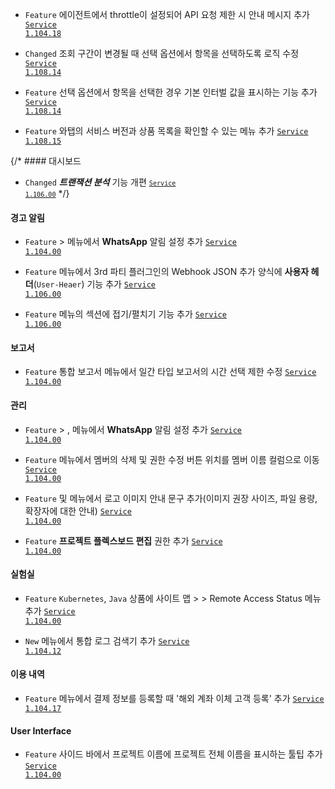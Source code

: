 - <code class="Feature">Feature</code> 에이전트에서 throttle이 설정되어 API 요청 제한 시 안내 메시지 추가 <code class='changelog-service'><a href="https://docs.whatap.io/release-notes/service/service-1_104_x">Service 1.104.18​</a></code>

- <code class="Changed">Changed</code> <Cmdname sid="time" className="uitext" /> 조회 구간이 변경될 때 <Cmdname sid="interval" className="uitext" /> 선택 옵션에서 <Cmdname sid="default" className="uitext" /> 항목을 선택하도록 로직 수정 <code class='changelog-service'><a href="https://docs.whatap.io/release-notes/service/service-1_108_x">Service 1.108.14</a></code>

- <code class="Feature">Feature</code> <Cmdname sid="interval" className="uitext" /> 선택 옵션에서 <Cmdname sid="default" className="uitext" /> 항목을 선택한 경우 기본 인터벌 값을 표시하는 기능 추가 <code class='changelog-service'><a href="https://docs.whatap.io/release-notes/service/service-1_108_x">Service 1.108.14</a></code>

- <code class="Feature">Feature</code> 와탭의 서비스 버전과 상품 목록을 확인할 수 있는 <Cmdname sid="BTN06853" className="uitext" /> 메뉴 추가 <code class='changelog-service'><a href="https://docs.whatap.io/release-notes/service/service-1_108_x">Service 1.108.15</a></code>

{/* #### 대시보드​

- <code class="Changed">Changed</code> ***트랜잭션 분석*** 기능 개편 <code class='changelog-service'><a href="https://docs.whatap.io/release-notes/service/service-1_106_x"><code class='changelog-service'>Service 1.106.00​</code></a></code> */}

#### 경고 알림​

- <code class="Feature">Feature</code> <Cmdname sid="side_eventNoti" className="uitext" /> &gt; <Cmdname sid="alert_receive_settings_by_member" className="uitext" /> 메뉴에서 <b>WhatsApp</b> 알림 설정 추가 <code class='changelog-service'><a href="https://docs.whatap.io/release-notes/service/service-1_104_x">Service 1.104.00</a></code>

- <code class="Feature">Feature</code> <Cmdname sid="side_eventNoti" className="uitext" /> 메뉴에서 3rd 파티 플러그인의 Webhook JSON 추가 양식에 <b>사용자 헤더</b>(<code>User-Heaer</code>) 기능 추가 <code class='changelog-service'><a href="https://docs.whatap.io/release-notes/service/service-1_106_x">Service 1.106.00​</a></code>

- <code class="Feature">Feature</code> <Cmdname sid="side_eventNoti" className="uitext" /> 메뉴의 <Cmdname sid="alert_receive_settings_by_member" className="uitext" /> 섹션에 접기/펼치기 기능 추가 <code class='changelog-service'><a href="https://docs.whatap.io/release-notes/service/service-1_106_x">Service 1.106.00​</a></code>

#### 보고서​

- <code class="Feature">Feature</code> <span class="uitext">통합 보고서</span> 메뉴에서 일간 타입 보고서의 시간 선택 제한 수정 <code class='changelog-service'><a href="https://docs.whatap.io/release-notes/service/service-1_104_x">Service 1.104.00</a></code>

#### 관리​

- <code class="Feature">Feature</code> <Cmdname sid="manage_account_info" className="uitext" /> &gt; <Cmdname sid="account_user_phone" className="uitext" />, <Cmdname sid="notification_setting" className="uitext" /> 메뉴에서 <b>WhatsApp</b> 알림 설정 추가 <code class='changelog-service'><a href="https://docs.whatap.io/release-notes/service/service-1_104_x">Service 1.104.00</a></code>

- <code class="Feature">Feature</code> <Cmdname sid="member_list" className="uitext" /> 메뉴에서 멤버의 삭제 및 권한 수정 버튼 위치를 멤버 이름 컬럼으로 이동 <code class='changelog-service'><a href="https://docs.whatap.io/release-notes/service/service-1_104_x">Service 1.104.00</a></code>

- <code class="Feature">Feature</code> <Cmdname sid="side_createOrganization" className="uitext" /> 및 <Cmdname sid="side_organizationManagement" className="uitext" /> 메뉴에서 로고 이미지 안내 문구 추가(이미지 권장 사이즈, 파일 용량, 확장자에 대한 안내) <code class='changelog-service'><a href="https://docs.whatap.io/release-notes/service/service-1_104_x">Service 1.104.00</a></code>

- <code class="Feature">Feature</code> <b>프로젝트 플렉스보드 편집</b> 권한 추가 <code class='changelog-service'><a href="https://docs.whatap.io/release-notes/service/service-1_104_x">Service 1.104.00</a></code>

#### 실험실 

- <code class="Feature">Feature</code> <code>Kubernetes</code>, <code>Java</code> 상품에 <span class="uitext">사이트 맵</span>  &gt; <Cmdname sid="side_lab" className="uitext" /> &gt; <span class="uitext">Remote Access Status</span> 메뉴 추가 <code class='changelog-service'><a href="https://docs.whatap.io/release-notes/service/service-1_104_x">Service 1.104.00</a></code>

- <code class="New">New</code> <Cmdname sid="side_lab" className="uitext" /> 메뉴에서 <span class="uitext">통합 로그 검색기</span> 추가 <code class='changelog-service'><a href="https://docs.whatap.io/release-notes/service/service-1_104_x">Service 1.104.12</a></code>

#### 이용 내역

- <code class="Feature">Feature</code> <Cmdname sid="side_paymentInformation" className="uitext" /> 메뉴에서 결제 정보를 등록할 때 '해외 계좌 이체 고객 등록' 추가 <code class='changelog-service'><a href="https://docs.whatap.io/release-notes/service/service-1_104_x">Service 1.104.17</a></code>

#### User Interface 

- <code class="Feature">Feature</code> 사이드 바에서 프로젝트 이름에 프로젝트 전체 이름을 표시하는 툴팁 추가 <code class='changelog-service'><a href="https://docs.whatap.io/release-notes/service/service-1_104_x">Service 1.104.00</a></code>

